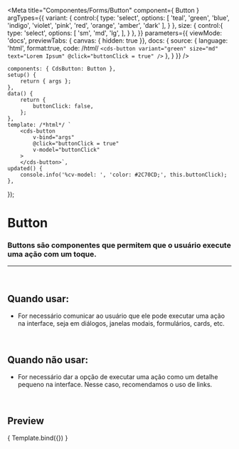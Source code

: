 
<Meta
	title="Componentes/Forms/Button"
	component={ Button }
	argTypes={{
		variant: {
			control:{
				type: 'select',
				options: [
					'teal',
					'green',
					'blue',
					'indigo',
					'violet',
					'pink',
					'red',
					'orange',
					'amber',
					'dark'
				],
			}
		},
		size: {
			control:{
				type: 'select',
				options: [
					'sm',
					'md',
					'lg',
				],
			}
		},
	}}
	parameters={{
		viewMode: 'docs',
		previewTabs: { canvas: { hidden: true }},
		docs: {
			source: {
				language: 'html',
				format:true,
				code: /*html*/ 
`<cds-button
	variant="green"
	size="md"
	text="Lorem Ipsum"
    @click="buttonClick = true"
/>`
			},
		}
	}}
/>

	components: { CdsButton: Button },
	setup() {
		return { args };
	},
    data() {
		return {
			buttonClick: false,
	    };
    },
	template: /*html*/ `
		<cds-button
			v-bind="args"
            @click="buttonClick = true"
            v-model="buttonClick"
		>
		</cds-button>`,
    updated() {
		console.info('%cv-model: ', 'color: #2C70CD;', this.buttonClick);
	},
});

# Button

### Buttons são componentes que permitem que o usuário execute uma ação com um toque.
---
<br />

## Quando usar:
- For necessário comunicar ao usuário que ele pode executar uma ação na interface,
seja em diálogos, janelas modais, formulários, cards, etc.


<br />

## Quando não usar:
- For necessário dar a opção de executar uma ação como um detalhe pequeno na interface.
Nesse caso, recomendamos o uso de links.

<br />

## Preview

<Canvas>
	<Story
		name="Button"
		args={{
			variant: 'green',
			size: 'md',
			text: 'Button',
		}}
	>
		{ Template.bind({}) }
	</Story>
</Canvas>

<ArgsTable story="Button" />
